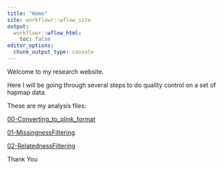 ```yaml
---
title: "Home"
site: workflowr::wflow_site
output:
  workflowr::wflow_html:
    toc: false
editor_options:
  chunk_output_type: console
---
```


Welcome to my research website.

Here I will be going through several steps to do quality control on a set of hapmap data. 


These are my analysis files:

[00-Converting_to_plink_format](00-Converting_to_plink_format.html) 

[01-MissingnessFiltering](01-MissingnessFiltering.html) 

[02-RelatednessFiltering](02-RelatednessFiltering.html)


Thank You
